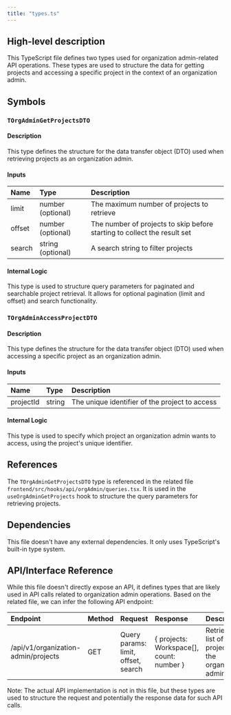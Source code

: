 ```yaml
---
title: "types.ts"
---
```


## High-level description
This TypeScript file defines two types used for organization admin-related API operations. These types are used to structure the data for getting projects and accessing a specific project in the context of an organization admin.

## Symbols

### `TOrgAdminGetProjectsDTO`
#### Description
This type defines the structure for the data transfer object (DTO) used when retrieving projects as an organization admin.

#### Inputs
| Name | Type | Description |
|:-----|:-----|:------------|
| limit | number (optional) | The maximum number of projects to retrieve |
| offset | number (optional) | The number of projects to skip before starting to collect the result set |
| search | string (optional) | A search string to filter projects |

#### Internal Logic
This type is used to structure query parameters for paginated and searchable project retrieval. It allows for optional pagination (limit and offset) and search functionality.

### `TOrgAdminAccessProjectDTO`
#### Description
This type defines the structure for the data transfer object (DTO) used when accessing a specific project as an organization admin.

#### Inputs
| Name | Type | Description |
|:-----|:-----|:------------|
| projectId | string | The unique identifier of the project to access |

#### Internal Logic
This type is used to specify which project an organization admin wants to access, using the project's unique identifier.

## References
The `TOrgAdminGetProjectsDTO` type is referenced in the related file `frontend/src/hooks/api/orgAdmin/queries.tsx`. It is used in the `useOrgAdminGetProjects` hook to structure the query parameters for retrieving projects.

## Dependencies
This file doesn't have any external dependencies. It only uses TypeScript's built-in type system.

## API/Interface Reference
While this file doesn't directly expose an API, it defines types that are likely used in API calls related to organization admin operations. Based on the related file, we can infer the following API endpoint:

| Endpoint | Method | Request | Response | Description |
|:---------|:-------|:--------|:---------|:------------|
| /api/v1/organization-admin/projects | GET | Query params: limit, offset, search | { projects: Workspace[], count: number } | Retrieves a list of projects for the organization admin |

Note: The actual API implementation is not in this file, but these types are used to structure the request and potentially the response data for such API calls.